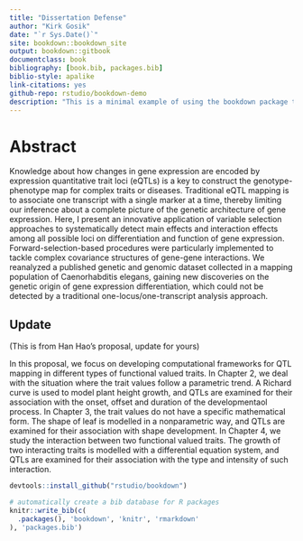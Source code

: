 --- 
title: "Dissertation Defense"
author: "Kirk Gosik"
date: "`r Sys.Date()`"
site: bookdown::bookdown_site
output: bookdown::gitbook
documentclass: book
bibliography: [book.bib, packages.bib]
biblio-style: apalike
link-citations: yes
github-repo: rstudio/bookdown-demo
description: "This is a minimal example of using the bookdown package to write a book. The output format for this example is bookdown::gitbook."
---

# Abstract {-}

Knowledge about how changes in gene expression are encoded by expression quantitative trait loci (eQTLs) is a key to construct the genotype-phenotype map for complex traits or diseases. Traditional eQTL mapping is to associate one transcript with a single marker at a time, thereby limiting our inference about a complete picture of the genetic architecture of gene expression. Here, I present an innovative application of variable selection approaches to systematically detect main effects and interaction effects among all possible loci on differentiation and function of gene expression. Forward-selection-based procedures were particularly implemented to tackle complex covariance structures of gene-gene interactions. We reanalyzed a published genetic and genomic dataset collected in a mapping population of Caenorhabditis elegans, gaining new discoveries on the genetic origin of gene expression differentiation, which could not be detected by a traditional one-locus/one-transcript analysis approach.

## Update
  (This is from Han Hao's proposal, update for yours)
  
In this proposal, we focus on developing computational frameworks for QTL
mapping in different types of functional valued traits. In Chapter 2, we deal with
the situation where the trait values follow a parametric trend. A Richard curve is
used to model plant height growth, and QTLs are examined for their association
with the onset, offset and duration of the developmentaol process. In Chapter 3, the
trait values do not have a specific mathematical form. The shape of leaf is modelled
in a nonparametric way, and QTLs are examined for their association with shape
development. In Chapter 4, we study the interaction between two functional valued
traits. The growth of two interacting traits is modelled with a differential equation
system, and QTLs are examined for their association with the type and intensity
of such interaction.

```{r eval=FALSE}
devtools::install_github("rstudio/bookdown")
```


```{r include=FALSE}
# automatically create a bib database for R packages
knitr::write_bib(c(
  .packages(), 'bookdown', 'knitr', 'rmarkdown'
), 'packages.bib')
```
